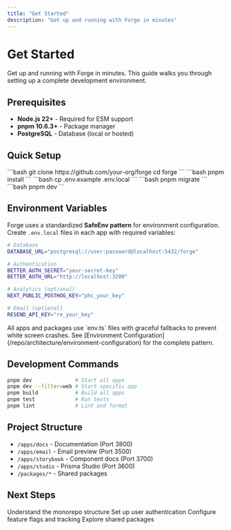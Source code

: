 ```yaml
---
title: "Get Started"
description: "Get up and running with Forge in minutes"
---
```


# Get Started

Get up and running with Forge in minutes. This guide walks you through setting
up a complete development environment.

## Prerequisites

- **Node.js 22+** - Required for ESM support
- **pnpm 10.6.3+** - Package manager
- **PostgreSQL** - Database (local or hosted)

## Quick Setup

<AccordionGroup>
  <Accordion icon="github" title="Clone the repository">
    ```bash git clone https://github.com/your-org/forge cd forge ```
  </Accordion>
  <Accordion icon="package" title="Install dependencies">
    ```bash pnpm install ```
  </Accordion>
  <Accordion icon="gear" title="Set up environment variables">
    ```bash cp .env.example .env.local ```
  </Accordion>
  <Accordion icon="database" title="Set up database">
    ```bash pnpm migrate ```
  </Accordion>
  <Accordion icon="rocket" title="Start development">
    ```bash pnpm dev ```
  </Accordion>
</AccordionGroup>

## Environment Variables

Forge uses a standardized **SafeEnv pattern** for environment configuration.
Create `.env.local` files in each app with required variables:

```bash
# Database
DATABASE_URL="postgresql://user:password@localhost:5432/forge"

# Authentication
BETTER_AUTH_SECRET="your-secret-key"
BETTER_AUTH_URL="http://localhost:3200"

# Analytics (optional)
NEXT_PUBLIC_POSTHOG_KEY="phc_your_key"

# Email (optional)
RESEND_API_KEY="re_your_key"
```

<Tip>
  All apps and packages use `env.ts` files with graceful fallbacks to prevent
  white screen crashes. See [Environment
  Configuration](/repo/architecture/environment-configuration) for the complete
  pattern.
</Tip>

## Development Commands

```bash
pnpm dev              # Start all apps
pnpm dev --filter=web # Start specific app
pnpm build            # Build all apps
pnpm test             # Run tests
pnpm lint             # Lint and format
```

## Project Structure

- `/apps/docs` - Documentation (Port 3800)
- `/apps/email` - Email preview (Port 3500)
- `/apps/storybook` - Component docs (Port 3700)
- `/apps/studio` - Prisma Studio (Port 3600)
- `/packages/*` - Shared packages

## Next Steps

<CardGroup>
  <Card title="Architecture" icon="sitemap" href="/architecture/overview">
    Understand the monorepo structure
  </Card>
  <Card title="Authentication" icon="shield" href="/packages/auth/overview">
    Set up user authentication
  </Card>
  <Card title="Analytics" icon="chart-line" href="/packages/analytics">
    Configure feature flags and tracking
  </Card>
  <Card title="Packages" icon="box" href="/packages/database">
    Explore shared packages
  </Card>
</CardGroup>
